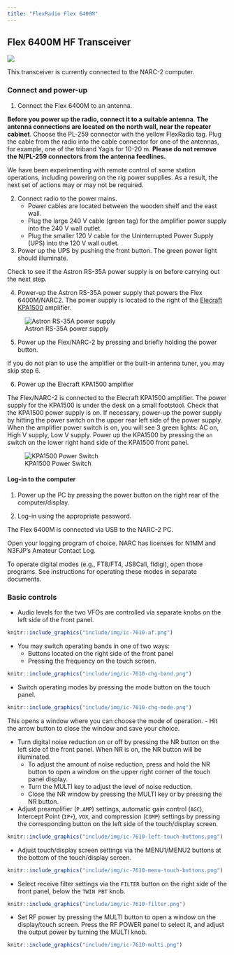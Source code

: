 ```yaml
---
title: "FlexRadio Flex 6400M"
---
```


## Flex 6400M HF Transceiver

![](include/img/flex-6400M.jpg)

This transceiver is currently connected to the NARC-2 computer.

### Connect and power-up

1. Connect the Flex 6400M to an antenna.

**Before you power up the radio, connect it to a suitable antenna**.
**The antenna connections are located on the north wall, near the repeater cabinet**.
Choose the PL-259 connector with the <span color="yellow">yellow</span> FlexRadio tag.
Plug the cable from the radio into the cable connector for one of the antennas, for example, one of the triband Yagis for 10-20 m.
**Please do not remove the N/PL-259 connectors from the antenna feedlines.**

::: {.callout-note}

We have been experimenting with remote control of some station operations, including powering on the rig power supplies.
As a result, the next set of actions may or may not be required.

:::

2. Connect radio to the power mains.
    - Power cables are located between the wooden shelf and the east wall.
    - Plug the large 240 V cable (green tag) for the amplifier power supply into the 240 V wall outlet.
    - Plug the smaller 120 V cable for the Uninterrupted Power Supply (UPS) into the 120 V wall outlet.

3. Power up the UPS by pushing the front button. The green power light should illuminate.

::: {.callout-note}

Check to see if the Astron RS-35A power supply is on before carrying out the next step.

:::

4. Power-up the Astron RS-35A power supply that powers the Flex 6400M/NARC2. The power supply is located to the right of the [Elecraft KPA1500](KPA1500.qmd) amplifier.

![Astron RS-35A power supply](include/img/astron-rs-35a.png)

5. Power up the Flex/NARC-2 by pressing and briefly holding the power button.


::: {.callout-note}

If you do not plan to use the amplifier or the built-in antenna tuner, you may skip step 6.

:::

6. Power up the Elecraft KPA1500 amplifier

The Flex/NARC-2 is connected to the Elecraft KPA1500 amplifier. 
The power supply for the KPA1500 is under the desk on a small footstool. 
Check that the KPA1500 power supply is on. 
If necessary, power-up the power supply by hitting the power switch on the upper rear left side of the power supply. When the amplifier power switch is on, you will see 3 green lights: AC on, High V supply, Low V supply.
Power up the KPA1500 by pressing the `on` switch on the lower right hand side of the KPA1500 front panel.

![KPA1500 Power Switch](include/img/kpa1500-power-switch.png)

#### Log-in to the computer

1. Power up the PC by pressing the power button on the right rear of the computer/display.

2. Log-in using the appropriate password.

The Flex 6400M is connected via USB to the NARC-2 PC.

Open your logging program of choice. NARC has licenses for N1MM and N3FJP's Amateur Contact Log.

To operate digital modes (e.g., FT8/FT4, JS8Call, fldigi), open those programs. 
See instructions for operating these modes in separate documents.

### Basic controls

- Audio levels for the two VFOs are controlled via separate knobs on the left side of the front panel.

```r
knitr::include_graphics("include/img/ic-7610-af.png")
```

- You may switch operating bands in one of two ways:
    - Buttons located on the right side of the front panel
    - Pressing the frequency on the touch screen.

```r
knitr::include_graphics("include/img/ic-7610-chg-band.png")
```

- Switch operating modes by pressing the mode button on the touch panel. 

```r
knitr::include_graphics("include/img/ic-7610-chg-mode.png")
```

This opens a window where you can choose the mode of operation.
    - Hit the arrow button to close the window and save your choice.
    
- Turn digital noise reduction on or off by pressing the NR button on the left side of the front panel. 
When NR is on, the NR button will be illuminated.
    - To adjust the amount of noise reduction, press and hold the NR button to open a window on the upper right corner of the touch panel display.
    - Turn the MULTI key to adjust the level of noise reduction.
    - Close the NR window by pressing the MULTI key or by pressing the NR button.
- Adjust preamplifier (`P.AMP`) settings, automatic gain control (`AGC`), Intercept Point (`IP+`), `VOX`, and compression (`COMP`) settings by pressing the corresponding button on the left side of the touch/display screen.

```r
knitr::include_graphics("include/img/ic-7610-left-touch-buttons.png")
```

- Adjust touch/display screen settings via the MENU1/MENU2 buttons at the bottom of the touch/display screen.

```r
knitr::include_graphics("include/img/ic-7610-menu-touch-buttons.png")
```

- Select receive filter settings via the `FILTER` button on the right side of the front panel, below the `TWIN PBT` knob.

```r
knitr::include_graphics("include/img/ic-7610-filter.png")
```

- Set RF power by pressing the MULTI button to open a window on the display/touch screen. Press the RF POWER panel to select it, and adjust the output power by turning the MULTI knob.

```r
knitr::include_graphics("include/img/ic-7610-multi.png")
```
